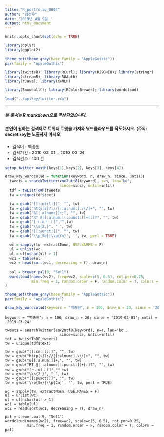```yaml
---
title: "R_portfolio_0004"
author: "김건우"
date: '2019년 4월 9일 '
output: html_document
---
```


```r
knitr::opts_chunk$set(echo = TRUE)

library(dplyr)
library(ggplot2)

theme_set(theme_gray(base_family = "AppleGothic"))
par(family = "AppleGothic")

library(twitteR); library(RCurl); library(RJSONIO); library(stringr)
library(streamR); library(ROAuth)
library(rJava); library(KoNLP)

library(SnowballC); library(RColorBrewer); library(wordcloud)

load("../apikey/twitter.rda")
```

----
##### 본 문서는 R markdown으로 작성되었습니다.

#### 본인이 원하는 검색어로 트위터 트윗을 가져와 워드클라우드를 작도하시오. (주의: secret key는 노출하지 마시오)

 - 검색어 : 백종원
 - 검색기간 : 2019-03-01 ~ 2019-03-24
 - 검색건수 : 100 건

```r
setup_twitter_oauth(keys[1],keys[2], keys[3], keys[4])

draw_key_wordcolud = function(keyword, n, draw_n, since, until){
  tweets = searchTwitter(enc2utf8(keyword), n=n, lan='ko', 
                         since=since, until=until)
  tdf = twListToDF(tweets)
  tw = unique(tdf$text)
  
  tw = gsub("[[:cntrl:]]", "", tw)
  tw = gsub("http[s]?://[[:alnum:].\\/]+", "", tw)
  tw = gsub("&[[:alnum:]]+;", "", tw)
  tw = gsub("RT @[[:alnum:][:punct:]]+[:]?", "", tw)
  tw = gsub("[ㄱ-ㅎㅏ-ㅣ]","",tw)
  tw = gsub("\\s{2,}", " ", tw)
  tw = gsub("[[:punct:]]", "", tw)
  tw = gsub('\\p{So}|\\p{Cn}', '', tw, perl = TRUE)
  
  wc = sapply(tw, extractNoun, USE.NAMES = F)
  ul = unlist(wc)
  ul = ul[nchar(ul) > 1]
  wc1 = table(ul)
  wc2 = head(sort(wc1, decreasing = T), draw_n)
  
  pal = brewer.pal(9, "Set1")
  wordcloud(names(wc2), freq=wc2, scale=c(5, 0.5), rot.per=0.25, 
            min.freq = 1, random.order = F, random.color = T, colors = pal)
}

```

```r
theme_set(theme_gray(base_family = "AppleGothic"))
par(family = "AppleGothic")

draw_key_wordcolud(keyword = "백종원", n = 100, draw_n = 20, since = '2019-03-01', until = '2019-03-24')
```


```
keyword = "백종원"; n = 100; draw_n = 20; since = '2019-03-01'; until = '2019-03-24'

tweets = searchTwitter(enc2utf8(keyword), n=n, lan='ko', 
                         since=since, until=until)
tdf = twListToDF(tweets)
tw = unique(tdf$text)
  
tw = gsub("[[:cntrl:]]", "", tw)
tw = gsub("http[s]?://[[:alnum:].\\/]+", "", tw)
tw = gsub("&[[:alnum:]]+;", "", tw)
tw = gsub("RT @[[:alnum:][:punct:]]+[:]?", "", tw)
tw = gsub("[ㄱ-ㅎㅏ-ㅣ]","",tw)
tw = gsub("\\s{2,}", " ", tw)
tw = gsub("[[:punct:]]", "", tw)
tw = gsub('\\p{So}|\\p{Cn}', '', tw, perl = TRUE)

wc = sapply(tw, extractNoun, USE.NAMES = F)
ul = unlist(wc)
ul = ul[nchar(ul) > 1]
wc1 = table(ul)
wc2 = head(sort(wc1, decreasing = T), draw_n)
  
pal = brewer.pal(9, "Set1")
wordcloud(names(wc2), freq=wc2, scale=c(5, 0.5), rot.per=0.25, 
          min.freq = 1, random.order = F, random.color = T, colors = pal)
```

